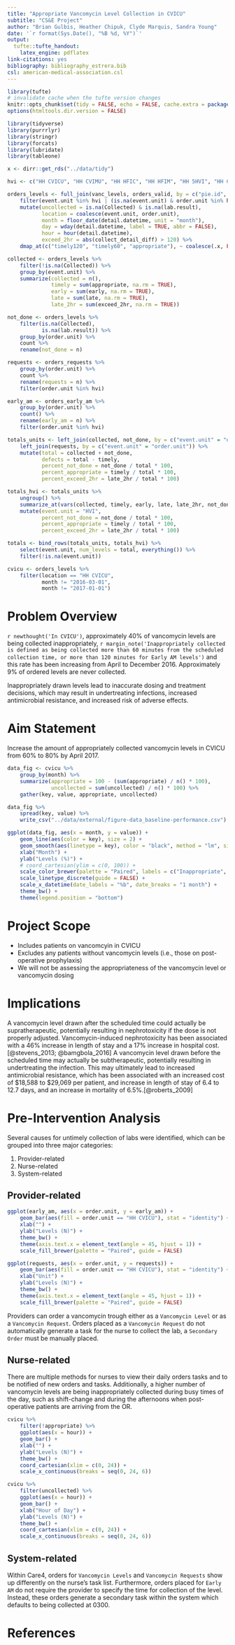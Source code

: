 ```yaml
---
title: "Appropriate Vancomycin Level Collection in CVICU"
subtitle: "CS&E Project"
author: "Brian Gulbis, Heather Chipuk, Clyde Marquis, Sandra Young"
date: '`r format(Sys.Date(), "%B %d, %Y")`'
output:
  tufte::tufte_handout:
    latex_engine: pdflatex
link-citations: yes
bibliography: bibliography_estrera.bib
csl: american-medical-association.csl
---
```


```r
library(tufte)
# invalidate cache when the tufte version changes
knitr::opts_chunk$set(tidy = FALSE, echo = FALSE, cache.extra = packageVersion('tufte'))
options(htmltools.dir.version = FALSE)
```

```r
library(tidyverse)
library(purrrlyr)
library(stringr)
library(forcats)
library(lubridate)
library(tableone)

x <- dirr::get_rds("../data/tidy")

hvi <- c("HH CVICU", "HH CVIMU", "HH HFIC", "HH HFIM", "HH 5HVI", "HH CCU", "HVI CIMU")

orders_levels <- full_join(vanc_levels, orders_valid, by = c("pie.id", "order.id")) %>%
    filter(event.unit %in% hvi | (is.na(event.unit) & order.unit %in% hvi)) %>%
    mutate(uncollected = is.na(Collected) & is.na(lab.result),
           location = coalesce(event.unit, order.unit),
           month = floor_date(detail.datetime, unit = "month"),
           day = wday(detail.datetime, label = TRUE, abbr = FALSE),
           hour = hour(detail.datetime),
           exceed_2hr = abs(collect_detail_diff) > 120) %>%
    dmap_at(c("timely120", "timely60", "appropriate"), ~ coalesce(.x, FALSE))

collected <- orders_levels %>%
    filter(!is.na(Collected)) %>%
    group_by(event.unit) %>%
    summarize(collected = n(),
              timely = sum(appropriate, na.rm = TRUE),
              early = sum(early, na.rm = TRUE),
              late = sum(late, na.rm = TRUE),
              late_2hr = sum(exceed_2hr, na.rm = TRUE)) 

not_done <- orders_levels %>%
    filter(is.na(Collected),
           is.na(lab.result)) %>%
    group_by(order.unit) %>%
    count %>%
    rename(not_done = n)

requests <- orders_requests %>%
    group_by(order.unit) %>%
    count %>%
    rename(requests = n) %>%
    filter(order.unit %in% hvi)

early_am <- orders_early_am %>%
    group_by(order.unit) %>%
    count() %>%
    rename(early_am = n) %>%
    filter(order.unit %in% hvi) 

totals_units <- left_join(collected, not_done, by = c("event.unit" = "order.unit")) %>%
    left_join(requests, by = c("event.unit" = "order.unit")) %>%
    mutate(total = collected + not_done,
           defects = total - timely,
           percent_not_done = not_done / total * 100,
           percent_appropriate = timely / total * 100,
           percent_exceed_2hr = late_2hr / total * 100)

totals_hvi <- totals_units %>%
    ungroup() %>%
    summarize_at(vars(collected, timely, early, late, late_2hr, not_done, requests, total, defects), funs(sum), na.rm = TRUE) %>%
    mutate(event.unit = "HVI",
           percent_not_done = not_done / total * 100,
           percent_appropriate = timely / total * 100,
           percent_exceed_2hr = late_2hr / total * 100) 

totals <- bind_rows(totals_units, totals_hvi) %>%
    select(event.unit, num_levels = total, everything()) %>%
    filter(!is.na(event.unit))

cvicu <- orders_levels %>%
    filter(location == "HH CVICU",
           month != "2016-03-01",
           month != "2017-01-01") 
```

# Problem Overview

`r newthought('In CVICU')`, approximately 40% of vancomycin levels are being collected inappropriately, `r margin_note('Inappropriately collected is defined as being collected more than 60 minutes from the scheduled collection time, or more than 120 minutes for Early AM levels')` and this rate has been increasing from April to December 2016. Approximately 9% of ordered levels are never collected.   

Inappropriately drawn levels lead to inaccurate dosing and treatment decisions, which may result in undertreating infections, increased antimicrobial resistance, and increased risk of adverse effects.  

# Aim Statement

Increase the amount of appropriately collected vancomycin levels in CVICU from 60% to 80% by April 2017.

```r
data_fig <- cvicu %>%
    group_by(month) %>%
    summarize(appropriate = 100 - (sum(appropriate) / n() * 100),
              uncollected = sum(uncollected) / n() * 100) %>%
    gather(key, value, appropriate, uncollected) 

data_fig %>%
    spread(key, value) %>%
    write_csv("../data/external/figure-data_baseline-performance.csv")

ggplot(data_fig, aes(x = month, y = value)) +
    geom_line(aes(color = key), size = 2) + 
    geom_smooth(aes(linetype = key), color = "black", method = "lm", size = 0.5) +
    xlab("Month") +
    ylab("Levels (%)") +
    # coord_cartesian(ylim = c(0, 100)) +
    scale_color_brewer(palette = "Paired", labels = c("Inappropriate", "Uncollected"), guide = guide_legend(title = NULL)) +
    scale_linetype_discrete(guide = FALSE) +
    scale_x_datetime(date_labels = "%b", date_breaks = "1 month") +
    theme_bw() +
    theme(legend.position = "bottom")
```

# Project Scope

* Includes patients on vancomcyin in CVICU
* Excludes any patients without vancomycin levels (i.e., those on post-operative prophylaxis)
* We will not be assessing the appropriateness of the vancomycin level or vancomycin dosing

# Implications

A vancomycin level drawn after the scheduled time could actually be supratherapeutic, potentially resulting in nephrotoxicity if the dose is not properly adjusted. Vancomycin-induced nephrotoxicity has been associated with a 46% increase in length of stay and a 17% increase in hospital cost.[@stevens_2013; @bamgbola_2016] A vancomycin level drawn before the scheduled time may actually be subtherapeutic, potentially resulting in undertreating the infection. This may ultimately lead to increased antimicrobial resistance, which has been associated with an increased cost of $18,588 to $29,069 per patient, and increase in length of stay of 6.4 to 12.7 days, and an increase in mortality of 6.5%.[@roberts_2009]

# Pre-Intervention Analysis

Several causes for untimely collection of labs were identified, which can be grouped into three major categories:

1. Provider-related
1. Nurse-related
1. System-related

## Provider-related

```r
ggplot(early_am, aes(x = order.unit, y = early_am)) +
    geom_bar(aes(fill = order.unit == "HH CVICU"), stat = "identity") +
    xlab("") +
    ylab("Levels (N)") +
    theme_bw() +
    theme(axis.text.x = element_text(angle = 45, hjust = 1)) +
    scale_fill_brewer(palette = "Paired", guide = FALSE) 

ggplot(requests, aes(x = order.unit, y = requests)) +
    geom_bar(aes(fill = order.unit == "HH CVICU"), stat = "identity") +
    xlab("Unit") +
    ylab("Levels (N)") +
    theme_bw() +
    theme(axis.text.x = element_text(angle = 45, hjust = 1)) +
    scale_fill_brewer(palette = "Paired", guide = FALSE) 
```

Providers can order a vancomycin trough either as a `Vancomycin Level` or as a `Vancomycin Request`. Orders placed as a `Vancomycin Request` do not automatically generate a task for the nurse to collect the lab, a `Secondary Order` must be manually placed. 

## Nurse-related

There are multiple methods for nurses to view their daily orders tasks and to be notified of new orders and tasks. Additionally, a higher number of vancomycin levels are being inappropriately collected during busy times of the day, such as shift-change and during the afternoons when post-operative patients are arriving from the OR.

```r
cvicu %>%
    filter(!appropriate) %>%
    ggplot(aes(x = hour)) +
    geom_bar() +
    xlab("") +
    ylab("Levels (N)") +
    theme_bw() +
    coord_cartesian(xlim = c(0, 24)) +
    scale_x_continuous(breaks = seq(0, 24, 6)) 

cvicu %>%
    filter(uncollected) %>%
    ggplot(aes(x = hour)) +
    geom_bar() +
    xlab("Hour of Day") +
    ylab("Levels (N)") +
    theme_bw() +
    coord_cartesian(xlim = c(0, 24)) +
    scale_x_continuous(breaks = seq(0, 24, 6)) 
```

## System-related

Within Care4, orders for `Vancomycin Levels` and `Vancomycin Requests` show up differently on the nurse's task list. Furthermore, orders placed for `Early AM` do not require the provider to specify the time for collection of the level. Instead, these orders generate a secondary task within the system which defaults to being collected at 0300.

# References
